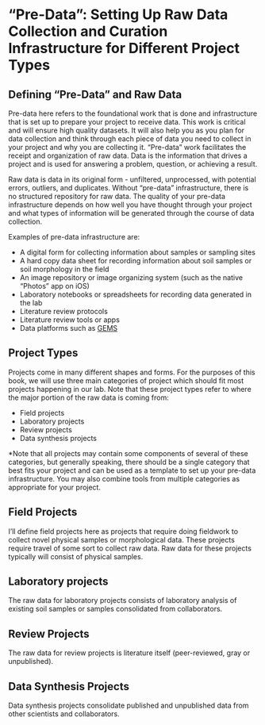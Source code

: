 # "Pre-Data": Setting Up Raw Data Collection and Curation Infrastructure for Different Project Types

## Defining "Pre-Data" and Raw Data
Pre-data here refers to the foundational work that is done and infrastructure that is set up to prepare your project to receive data. This work is critical and will ensure high quality datasets. It will also help you as you plan for data collection and think through each piece of data you need to collect in your project and why you are collecting it. "Pre-data" work facilitates the receipt and organization of raw data. Data is the information that drives a project and is used for answering a problem, question, or achieving a result. 

Raw data is data in its original form - unfiltered, unprocessed, with potential errors, outliers, and duplicates. Without "pre-data" infrastructure, there is no structured repository for raw data. The quality of your pre-data infrastructure depends on how well you have thought through your project and what types of information will be generated through the course of data collection.

Examples of pre-data infrastructure are:

- A digital form for collecting information about samples or sampling sites
- A hard copy data sheet for recording information about soil samples or soil morphology in the field
- An image repository or image organizing system (such as the native "Photos" app on iOS)
- Laboratory notebooks or spreadsheets for recording data generated in the lab
- Literature review protocols
- Literature review tools or apps
- Data platforms such as [GEMS](https://gems.umn.edu/)

## Project Types
Projects come in many different shapes and forms. For the purposes of this book, we will use three main categories of project which should fit most projects happening in our lab. Note that these project types refer to where the major portion of the raw data is coming from:

- Field projects
- Laboratory projects
- Review projects
- Data synthesis projects

*Note that all projects may contain some components of several of these categories, but generally speaking, there should be a single category that best fits your project and can be used as a template to set up your pre-data infrastructure. You may also combine tools from multiple categories as appropriate for your project.

## Field Projects

I'll define field projects here as projects that require doing fieldwork to collect novel physical samples or morphological data. These projects require travel of some sort to collect raw data. Raw data for these projects typically will consist of physical samples.

## Laboratory projects

The raw data for laboratory projects consists of laboratory analysis of existing soil samples or samples consolidated from collaborators.

## Review Projects

The raw data for review projects is literature itself (peer-reviewed, gray or unpublished).

## Data Synthesis Projects

Data synthesis projects consolidate published and unpublished data from other scientists and collaborators.